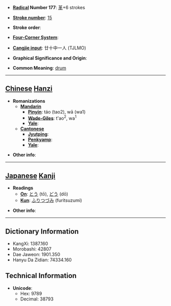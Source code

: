 * '''[[Wiktionary:Chinese radical index| Radical]] Number 177''': [[Wiktionary:Chinese radical index 革|革]]+6 strokes

* '''[[Wiktionary:Chinese total strokes index|Stroke number]]''': [[Wiktionary:Chinese total strokes index 15|15]]

* '''Stroke order''': 

* '''[[Wiktionary:Chinese four corner index|Four-Corner System]]''': 

* '''[[Wiktionary:Chinese Cangjie index|Cangjie input]]''': 廿十中一人 (TJLMO)

* '''Graphical Significance and Origin''': 

* '''Common Meaning''': [[drum]]

----

== [[Chinese]] [[Hanzi]] ==

* '''Romanizations'''
** '''[[Mandarin]]'''
*** '''[[Pinyin]]''': táo (tao2), wā (wa1)
*** '''[[Wade-Giles]]''': t'ao<sup>2</sup>, wa<sup>1</sup>
*** '''[[Yale]]''': 
** '''[[Cantonese]]'''
*** '''[[Jyutping]]''':
*** '''[[Penkyamp]]''': 
*** '''[[Yale]]''': 

* '''Other info''': 

----

== [[Japanese]] [[Kanji]] ==

* '''Readings'''
** '''[[On]]''': [[とう]] (tō), [[どう]] (dō)
** '''[[Kun]]''': [[ふりつづみ]] (furitsuzumi)

* '''Other info''':  

----

== Dictionary Information ==

* KangXi: 1387.160
* Morobashi: 42807
* Dae Jaweon: 1901.350
* Hanyu Da Zidian: 74334.160

== Technical Information ==

* '''Unicode''':
** Hex: 9789
** Decimal: 38793